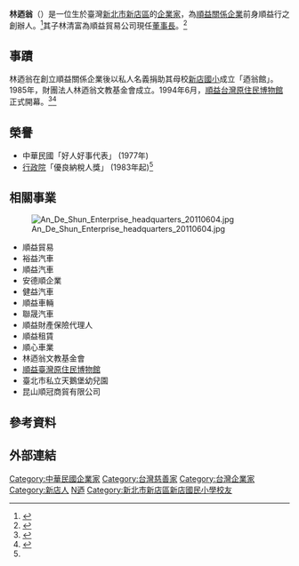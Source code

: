 {{Infobox Person
| name = 林迺翁
| image =
| image_size =
| birth_date = 1916年
| birth_place = {{TWN-JPN}}[[臺北廳|臺北廳]]新店支廳新店區
| death_date = {{death date and age|2003|3月|1|1916}}
| death_place =
| nationality = {{JPN-EMP}}（1916－1945）<br>{{ROC}}（1945－2003）
| ethnicity = 
| language = [[中華民國國語|國語]]、[[臺灣閩南語|臺語]]、[[日語|日語]]
| occupation = 企業家
| salary =
| networth = 
| spouse = {{marriage|林簡月裡|1939|2003|reason=survived}}
| children = 林清富（子）
| relatives =
| monuments = {{TWN}}[[臺北市|臺北市]][[士林區|士林區]][[順益台灣原住民博物館|順益台灣原住民博物館]]
| website =
| footnotes =
| religion = 
| title=[[順益關係企業|順益關係企業]]創辦人}}
'''林迺翁'''（{{bd|1916年||2003年|3月1日}}）是一位生於臺灣[[新北市|新北市]][[新店區|新店區]]的[[企业家|企業家]]，為[[順益關係企業|順益關係企業]]前身順益行之創辦人。<ref>{{Cite web|url=http://www.nan.com.tw/easyarticle/easyarticle.asp?do=detail&param=11131|title=一般新聞|accessdate=2017-01-04|work=www.nan.com.tw|archive-date=2016-03-04|archive-url=https://web.archive.org/web/20160304130309/http://www.nan.com.tw/easyarticle/easyarticle.asp?do=detail&param=11131|dead-url=no}}</ref>其子林清富為順益貿易公司現任[[董事長|董事長]]。<ref>{{Cite news|url=http://www.chinatimes.com/newspapers/20160302001068-260603|title=《時報周刊》順益老董　林清富退休妙招　圓山飯店當辦公室　5年半破千萬|last=中時電子報|newspaper=中時電子報|accessdate=2017-01-04|language=zh-TW|archive-date=2019-12-05|archive-url=https://web.archive.org/web/20191205065128/https://www.chinatimes.com/newspapers/20160302001068-260603|dead-url=no}}</ref>

== 事蹟 ==
林迺翁在創立順益關係企業後以私人名義捐助其母校[[新北市新店區新店國民小學|新店國小]]成立「迺翁館」。1985年，財團法人林迺翁文教基金會成立。1994年6月，[[順益台灣原住民博物館|順益台灣原住民博物館]]正式開幕。<ref name=":0">{{Cite web|url=http://www.auto.com.tw/about.php|title=經營理念 - 順益關係企業官網|accessdate=2017-01-04|work=www.auto.com.tw|archive-date=2019-12-07|archive-url=https://web.archive.org/web/20191207075925/https://www.auto.com.tw/about.php|dead-url=no}}</ref><ref>{{Cite news|url=http://www.chinatimes.com/newspapers/20160226002328-260603|title=《時報周刊》為家鄉留下美麗　創台灣第一家私人博物館|last=中時電子報|newspaper=中時電子報|accessdate=2017-01-04|language=zh-TW|archive-date=2019-12-06|archive-url=https://web.archive.org/web/20191206183822/https://www.chinatimes.com/newspapers/20160226002328-260603|dead-url=no}}</ref>

== 榮譽 ==
* 中華民國「好人好事代表」 (1977年)
* [[行政院|行政院]]「優良納稅人獎」 (1983年起)<ref name=":0" /> 

== 相關事業 ==
[[File:An_De_Shun_Enterprise_headquarters_20110604.jpg|thumb]]
*順益貿易
*裕益汽車
*順益汽車
*安德順企業
*健益汽車
*順益車輛
*聯晟汽車
*順益財產保險代理人
*順益租賃
*順心車業
*林迺翁文教基金會
*[[順益台灣原住民博物館|順益臺灣原住民博物館]]
*臺北市私立天鵝堡幼兒園
*昆山順冠商貿有限公司

==參考資料==
{{reflist}}

==外部連結==

{{DEFAULTSORT:Lin林}}
[[Category:中華民國企業家|Category:中華民國企業家]]
[[Category:台灣慈善家|Category:台灣慈善家]]
[[Category:台灣企業家|Category:台灣企業家]]
[[Category:新店人|Category:新店人]]
[[Category:林姓|N迺]]
[[Category:新北市新店區新店國民小學校友|Category:新北市新店區新店國民小學校友]]